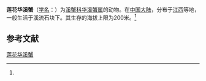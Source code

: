 {{Speciesbox
| name = 莲花华溪蟹
| status = 
| status_system = 
| image = 
| genus = Sinopotamon
| species = linhuaense
| authority = (Dai et al., 199)<ref name='id12189'>{{cite web| url =http://www.bioinfo.cn/db05/BjdwSpecies.php?action=view&id=12189| title =莲花华溪蟹| work =《中国动物物种编目数据库》| publisher =中国科学院微生物研究所| author =中国科学院动物研究所| accessdate =2009-04-28| deadurl =yes| archiveurl =https://web.archive.org/web/20160305083616/http://www.bioinfo.cn/db05/BjdwSpecies.php?action=view&id=12189| archivedate =2016-03-05}}</ref>
}}

'''莲花华溪蟹'''（[[学名|学名]]：{{lang|la|''Sinopotamon linhuaense''}}）为[[溪蟹科|溪蟹科]][[华溪蟹属|华溪蟹属]]的动物。在[[中国大陆|中国大陆]]，分布于[[江西|江西]]等地，一般生活于溪流石块下。其生存的海拔上限为200米。<ref name='id12189'/>

== 参考文献 ==
{{reflist}}

{{Wikispecies|Sinopotamon linhuaense}}
{{Taxonbar|from=Q14344223}}

[[Category:华溪蟹属|莲花华溪蟹]]


{{螃蟹小作品}}
